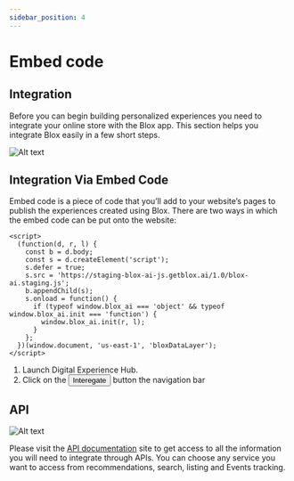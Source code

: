 ```yaml
---
sidebar_position: 4
---
```


# Embed code

## Integration

Before you can begin building personalized experiences you need to integrate your online store with the Blox app. This section helps you integrate Blox easily in a few short steps.

![Alt text](https://d1r1e7xjkfj7nz.cloudfront.net/Screenshot+2023-04-06+at+7.38.18+AM.png 'a title')

## Integration Via Embed Code

Embed code is a piece of code that you’ll add to your website’s pages to publish the experiences created using Blox. There are two ways in which the embed code can be put onto the website:

```
<script>
  (function(d, r, l) {
    const b = d.body;
    const s = d.createElement('script');
    s.defer = true;
    s.src = 'https://staging-blox-ai-js.getblox.ai/1.0/blox-ai.staging.js';
    b.appendChild(s);
    s.onload = function() {
      if (typeof window.blox_ai === 'object' && typeof window.blox_ai.init === 'function') {
        window.blox_ai.init(r, l);
      }
    };
  })(window.document, 'us-east-1', 'bloxDataLayer');
</script>

```

1. Launch Digital Experience Hub.
2. Click on the <button> Interegate </button> button the navigation bar

## API

![Alt text](https://d1r1e7xjkfj7nz.cloudfront.net/Screenshot%202023-04-06%20at%207.40.46%20AM.png 'a title')

Please visit the [API documentation](https://support.vue.ai/api/#/) site to get access to all the information you will need to integrate through APIs. You can choose any service you want to access from recommendations, search, listing and Events tracking.
